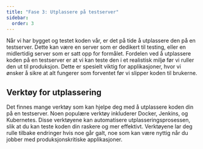 ```yaml
---
title: "Fase 3: Utplassere på testserver"
sidebar:
  order: 3
---
```


Når vi har bygget og testet koden vår, er det på tide å utplassere den på en testserver.
Dette kan være en server som er dedikert til testing, eller en midlertidig server som er satt opp for formålet.
Fordelen ved å utplassere koden på en testserver er at vi kan teste den i et realistisk miljø før vi ruller den ut til produksjon.
Dette er spesielt viktig for applikasjoner, hvor vi ønsker å sikre at alt fungerer som forventet før vi slipper koden til brukerne.

## Verktøy for utplassering

Det finnes mange verktøy som kan hjelpe deg med å utplassere koden din på en testserver.
Noen populære verktøy inkluderer Docker, Jenkins, og Kubernetes.
Disse verktøyene kan automatisere utplasseringsprosessen, slik at du kan teste koden din raskere og mer effektivt.
Verktøyene lar deg rulle tilbake endringer hvis noe går galt, noe som kan være nyttig når du jobber med produksjonskritiske applikasjoner.


<SelectCorrect
  question="Hva er formålet med å utplassere koden på en testserver?"
  correct="For å teste koden i et realistisk miljø før den rulles ut til produksjon."
  wrong1="For å rulle ut koden til produksjon."
  wrong2="For å lagre koden på en midlertidig server."
/>


<LikeThisPage />
